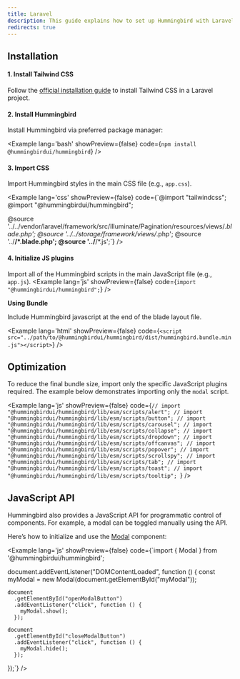 ```yaml
---
title: Laravel
description: This guide explains how to set up Hummingbird with Laravel using Tailwind CSS. It covers project setup, configuration, and usage for quickly building and styling components in a Laravel app.
redirects: true
---
```


## Installation

#### 1. Install Tailwind CSS

Follow the <a href="https://tailwindcss.com/docs/installation/framework-guides/laravel" target="_blank" rel="noopener noreferrer">official installation guide</a> to install Tailwind CSS in a Laravel project.

#### 2. Install Hummingbird

Install Hummingbird via preferred package manager:

<Example lang='bash' showPreview={false} code={`npm install @hummingbirdui/hummingbird`} />

#### 3. Import CSS

Import Hummingbird styles in the main CSS file (e.g., `app.css`).

<Example lang='css' showPreview={false} 
  code={`@import "tailwindcss";
  @import "@hummingbirdui/hummingbird";

  @source '../../vendor/laravel/framework/src/Illuminate/Pagination/resources/views/*.blade.php';
  @source '../../storage/framework/views/*.php';
  @source '../**/*.blade.php';
  @source '../**/*.js';`} />

#### 4. Initialize JS plugins

Import all of the Hummingbird scripts in the main JavaScript file (e.g., `app.js`).
<Example lang='js' showPreview={false}
  code={`import "@hummingbirdui/hummingbird";`} />

**Using Bundle**

Include Hummingbird javascript at the end of the blade layout file.

<Example lang='html' showPreview={false} 
  code={`<script src="../path/to/@hummingbirdui/hummingbird/dist/hummingbird.bundle.min.js"></script>`} />


## Optimization

To reduce the final bundle size, import only the specific JavaScript plugins required. The example below demonstrates importing only the `modal` script.

<Example lang='js' showPreview={false} 
  code={`// import "@hummingbirdui/hummingbird/lib/esm/scripts/alert";
  // import "@hummingbirdui/hummingbird/lib/esm/scripts/button";
  // import "@hummingbirdui/hummingbird/lib/esm/scripts/carousel";
  // import "@hummingbirdui/hummingbird/lib/esm/scripts/collapse";
  // import "@hummingbirdui/hummingbird/lib/esm/scripts/dropdown";
  // import "@hummingbirdui/hummingbird/lib/esm/scripts/offcanvas";
  // import "@hummingbirdui/hummingbird/lib/esm/scripts/popover";
  // import "@hummingbirdui/hummingbird/lib/esm/scripts/scrollspy";
  // import "@hummingbirdui/hummingbird/lib/esm/scripts/tab";
  // import "@hummingbirdui/hummingbird/lib/esm/scripts/toast";
  // import "@hummingbirdui/hummingbird/lib/esm/scripts/tooltip";
`} />

## JavaScript API

Hummingbird also provides a JavaScript API for programmatic control of components. For example, a modal can be toggled manually using the API.

Here’s how to initialize and use the [Modal](/docs/components/modal) component:

<Example lang='js' showPreview={false} 
  code={`import { Modal } from '@hummingbirdui/hummingbird';
  
  document.addEventListener("DOMContentLoaded", function () {
    const myModal = new Modal(document.getElementById("myModal"));

    document
      .getElementById("openModalButton")
      .addEventListener("click", function () {
        myModal.show();
      });

    document
      .getElementById("closeModalButton")
      .addEventListener("click", function () {
        myModal.hide();
      });
  });`} />